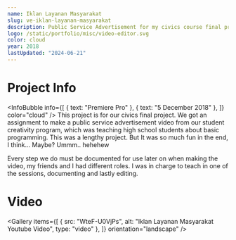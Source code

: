 ```yaml
---
name: Iklan Layanan Masyarakat
slug: ve-iklan-layanan-masyarakat
description: Public Service Advertisement for my civics course final project.
logo: /static/portfolio/misc/video-editor.svg
color: cloud
year: 2018
lastUpdated: "2024-06-21"
---
```


# Project Info
<InfoBubble
    info={[
        { text: "Premiere Pro" },
        { text: "5 December 2018" },
    ]}
    color="cloud"
/>
This project is for our civics final project. We got an assignment to make a public service advertisement video from our student creativity program, which was teaching high school students about basic programming. This was a lengthy project. But It was so much fun in the end, I think... Maybe? Ummm.. hehehew

Every step we do must be documented for use later on when making the video, my friends and I had different roles. I was in charge to teach in one of the sessions, documenting and lastly editing.

# Video
<Gallery
    items={[
        {
            src: "WteF-U0VjPs",
            alt: "Iklan Layanan Masyarakat Youtube Video",
            type: "video"
        },
    ]}
    orientation="landscape"
/>